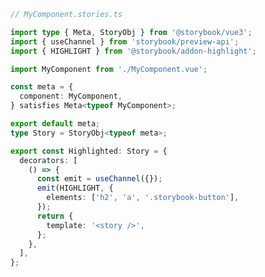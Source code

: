 ```ts
// MyComponent.stories.ts

import type { Meta, StoryObj } from '@storybook/vue3';
import { useChannel } from 'storybook/preview-api';
import { HIGHLIGHT } from '@storybook/addon-highlight';

import MyComponent from './MyComponent.vue';

const meta = {
  component: MyComponent,
} satisfies Meta<typeof MyComponent>;

export default meta;
type Story = StoryObj<typeof meta>;

export const Highlighted: Story = {
  decorators: [
    () => {
      const emit = useChannel({});
      emit(HIGHLIGHT, {
        elements: ['h2', 'a', '.storybook-button'],
      });
      return {
        template: '<story />',
      };
    },
  ],
};
```
